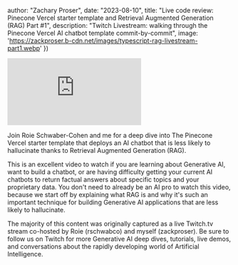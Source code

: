 


  author: "Zachary Proser",
  date: "2023-08-10",
  title: "Live code review: Pinecone Vercel starter template and Retrieval Augmented Generation (RAG) Part #1",
  description: "Twitch Livestream: walking through the Pinecone Vercel AI chatbot template commit-by-commit",
  image: 'https://zackproser.b-cdn.net/images/typescript-rag-livestream-part1.webp'
})


<iframe 
  class="youtube-video"
  src="https://www.youtube.com/embed/pPbTzgUV-UA" 
  title="YouTube video player" 
  frameborder="0" 
  allow="fullscreen;">
</iframe>

Join Roie Schwaber-Cohen and me for a deep dive into The Pinecone Vercel starter template that deploys an AI chatbot that is less likely to hallucinate thanks to Retrieval Augmented Generation (RAG). 

This is an excellent video to watch if you are learning about Generative AI, want to build a chatbot, or are having difficulty getting your current AI chatbots to return factual answers about specific topics and your proprietary data. You don't need to already be an AI pro to watch this video, because we start off by explaining what RAG is and why it's such an important technique for building Generative AI applications that are less likely to hallucinate.

The majority of this content was originally captured as a live Twitch.tv stream co-hosted by Roie (rschwabco) and myself (zackproser). Be sure to follow us on Twitch for more Generative AI deep dives, tutorials, live demos, and conversations about the rapidly developing world of Artificial Intelligence.

